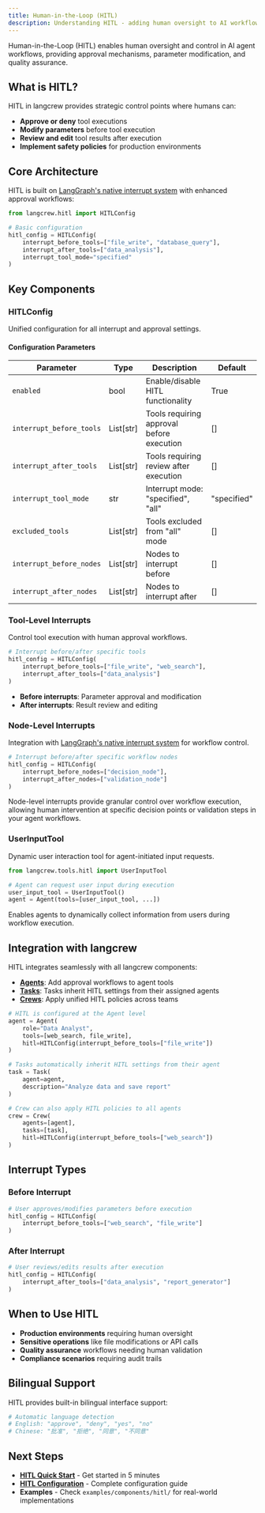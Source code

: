 ```yaml
---
title: Human-in-the-Loop (HITL)
description: Understanding HITL - adding human oversight to AI workflows
---
```


Human-in-the-Loop (HITL) enables human oversight and control in AI agent workflows, providing approval mechanisms, parameter modification, and quality assurance.

## What is HITL?

HITL in langcrew provides strategic control points where humans can:
- **Approve or deny** tool executions
- **Modify parameters** before tool execution  
- **Review and edit** tool results after execution
- **Implement safety policies** for production environments

## Core Architecture

HITL is built on [LangGraph's native interrupt system](https://langchain-ai.github.io/langgraph/concepts/human_in_the_loop/) with enhanced approval workflows:

```python
from langcrew.hitl import HITLConfig

# Basic configuration
hitl_config = HITLConfig(
    interrupt_before_tools=["file_write", "database_query"],
    interrupt_after_tools=["data_analysis"],
    interrupt_tool_mode="specified"
)
```

## Key Components

### HITLConfig
Unified configuration for all interrupt and approval settings.

#### Configuration Parameters

| Parameter | Type | Description | Default |
|-----------|------|-------------|---------|
| `enabled` | bool | Enable/disable HITL functionality | True |
| `interrupt_before_tools` | List[str] | Tools requiring approval before execution | [] |
| `interrupt_after_tools` | List[str] | Tools requiring review after execution | [] |
| `interrupt_tool_mode` | str | Interrupt mode: "specified", "all" | "specified" |
| `excluded_tools` | List[str] | Tools excluded from "all" mode | [] |
| `interrupt_before_nodes` | List[str] | Nodes to interrupt before | [] |
| `interrupt_after_nodes` | List[str] | Nodes to interrupt after | [] |

### Tool-Level Interrupts
Control tool execution with human approval workflows.

```python
# Interrupt before/after specific tools
hitl_config = HITLConfig(
    interrupt_before_tools=["file_write", "web_search"],
    interrupt_after_tools=["data_analysis"]
)
```

- **Before interrupts**: Parameter approval and modification
- **After interrupts**: Result review and editing

### Node-Level Interrupts  
Integration with [LangGraph's native interrupt system](https://langchain-ai.github.io/langgraph/concepts/human_in_the_loop/) for workflow control.

```python
# Interrupt before/after specific workflow nodes
hitl_config = HITLConfig(
    interrupt_before_nodes=["decision_node"],
    interrupt_after_nodes=["validation_node"]
)
```

Node-level interrupts provide granular control over workflow execution, allowing human intervention at specific decision points or validation steps in your agent workflows.

### UserInputTool
Dynamic user interaction tool for agent-initiated input requests.

```python
from langcrew.tools.hitl import UserInputTool

# Agent can request user input during execution
user_input_tool = UserInputTool()
agent = Agent(tools=[user_input_tool, ...])
```

Enables agents to dynamically collect information from users during workflow execution.

## Integration with langcrew

HITL integrates seamlessly with all langcrew components:

- **[Agents](/concepts/agents)**: Add approval workflows to agent tools
- **[Tasks](/concepts/tasks)**: Tasks inherit HITL settings from their assigned agents
- **[Crews](/concepts/crews)**: Apply unified HITL policies across teams

```python
# HITL is configured at the Agent level
agent = Agent(
    role="Data Analyst", 
    tools=[web_search, file_write],
    hitl=HITLConfig(interrupt_before_tools=["file_write"])
)

# Tasks automatically inherit HITL settings from their agent
task = Task(
    agent=agent,
    description="Analyze data and save report"
)

# Crew can also apply HITL policies to all agents
crew = Crew(
    agents=[agent], 
    tasks=[task],
    hitl=HITLConfig(interrupt_before_tools=["web_search"])
)
```

## Interrupt Types

### Before Interrupt
```python
# User approves/modifies parameters before execution
hitl_config = HITLConfig(
    interrupt_before_tools=["web_search", "file_write"]
)
```

### After Interrupt
```python
# User reviews/edits results after execution
hitl_config = HITLConfig(
    interrupt_after_tools=["data_analysis", "report_generator"]
)
```

## When to Use HITL

- **Production environments** requiring human oversight
- **Sensitive operations** like file modifications or API calls
- **Quality assurance** workflows needing human validation
- **Compliance scenarios** requiring audit trails

## Bilingual Support

HITL provides built-in bilingual interface support:

```python
# Automatic language detection
# English: "approve", "deny", "yes", "no"
# Chinese: "批准", "拒绝", "同意", "不同意"
```

## Next Steps

- **[HITL Quick Start](/guides/hitl/getting-started)** - Get started in 5 minutes
- **[HITL Configuration](/guides/hitl/configuration)** - Complete configuration guide
- **Examples** - Check `examples/components/hitl/` for real-world implementations